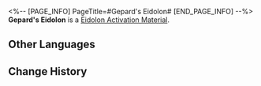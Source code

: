 <%-- [PAGE_INFO]
PageTitle=#Gepard's Eidolon#
[END_PAGE_INFO] --%>
{{Item Infobox
|id          = 11104
|image       = Item Gepard's Eidolon.png
|type        = Eidolon Activation Material
|invCategory = 
|rarity      = 5
|effect      = Material for raising Gepard's Eidolon Level.
|description = 
}}
'''Gepard's Eidolon''' is a [[Eidolon Activation Material]].

==Other Languages==
{{Other Languages
|en   = Gepard's Eidolon
|zhs  = 【杰帕德】的星魂
|zht  = 【傑帕德】的星魂
|ja   = 「ジェパード」の星魂
|ko   = [게파드]의 성혼
|es   = Eidolon de Gepard
|fr   = Eidolon de Gepard
|ru   = Эйдолон Гепарда
|th   = Eidolon ของ Gepard
|vi   = Tinh Hồn Gepard
|de   = Gepards Eidolon
|id   = Gepard's Eidolon
|pt   = Eidolon de Gepard
}}

==Change History==
{{Change History|2.0}}